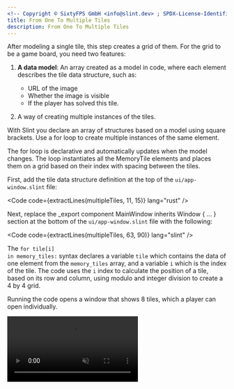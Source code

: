 ```yaml
---
<!-- Copyright © SixtyFPS GmbH <info@slint.dev> ; SPDX-License-Identifier: MIT -->
title: From One To Multiple Tiles
description: From One To Multiple Tiles
---
```



After modeling a single tile, this step creates a grid of them. For the grid to be a game board, you need two features:

1. **A data model**: An array created as a model in code, where each element describes the tile data structure, such as:

    - URL of the image
    - Whether the image is visible
    - If the player has solved this tile.

2. A way of creating multiple instances of the tiles.

With Slint you declare an array of structures based on a model using square brackets. Use a <span class="hljs-keyword">for</span> loop
to create multiple instances of the same element.

The <span class="hljs-keyword">for</span> loop is declarative and automatically updates when
the model changes. The loop instantiates all the <span class="hljs-title">MemoryTile</span> elements and places them on a grid based on their
index with spacing between the tiles.

First, add the tile data structure definition at the top of the `ui/app-window.slint` file:


<Code code={extractLines(multipleTiles, 11, 15)} lang="rust" />


Next, replace the _export component <span class="hljs-title">MainWindow</span> inherits Window \{ ... \} section at the bottom of the `ui/app-window.slint` file with the following:

<Code code={extractLines(multipleTiles, 63, 90)} lang="slint" />

The <code><span class="hljs-keyword">for</span> tile\[i\] <span class="hljs-keyword">in</span> memory_tiles:</code> syntax declares a variable `tile` which contains the data of one element from the `memory_tiles` array,
and a variable `i` which is the index of the tile. The code uses the `i` index to calculate the position of a tile, based on its row and column,
using modulo and integer division to create a 4 by 4 grid.

Running the code opens a window that shows 8 tiles, which a player can open individually.

<video autoplay loop muted playsinline src="https://slint.dev/blog/memory-game-tutorial/from-one-to-multiple-tiles.mp4"></video>
